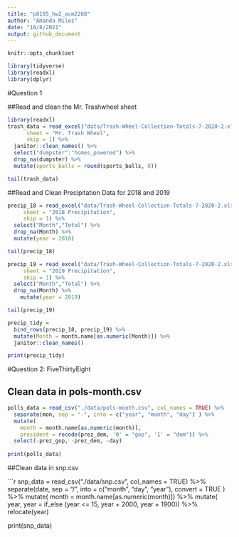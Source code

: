 ```yaml
---
title: "p8105_hw2_acm2268"
author: "Amanda Miles"
date: "10/8/2021"
output: github_document
---
```


```r
knitr::opts_chunk$set

library(tidyverse)
library(readxl)
library(dplyr)
```

#Question 1

##Read and clean the Mr. Trashwheel sheet

```r

library(readxl)
trash_data = read_excel("data/Trash-Wheel-Collection-Totals-7-2020-2.xlsx",
      sheet = "Mr. Trash Wheel",
      skip = 1) %>%
  janitor::clean_names() %>%
  select("dumpster":"homes_powered") %>%
  drop_na(dumpster) %>%
  mutate(sports_balls = round(sports_balls, 0))

tail(trash_data)
```

##Read and Clean Precipitation Data for 2018 and 2019

```r
precip_18 = read_excel("data/Trash-Wheel-Collection-Totals-7-2020-2.xlsx",
     sheet = "2018 Precipitation",
     skip = 1) %>%
  select("Month","Total") %>%
  drop_na(Month) %>%
  mutate(year = 2018)

tail(precip_18)

precip_19 = read_excel("data/Trash-Wheel-Collection-Totals-7-2020-2.xlsx",
     sheet = "2019 Precipitation",
     skip = 1) %>%
  select("Month","Total") %>%
  drop_na(Month) %>%
    mutate(year = 2019)

tail(precip_19)

```

```r
precip_tidy = 
  bind_rows(precip_18, precip_19) %>%
  mutate(Month = month.name[as.numeric(Month)]) %>%
  janitor::clean_names()

print(precip_tidy)
```

#Question 2: FiveThirtyEight

## Clean data in pols-month.csv

```r

polls_data = read_csv("./data/pols-month.csv", col_names = TRUE) %>%
  separate(mon, sep = "-", into = c("year", "month", "day") ) %>%
  mutate(
    month = month.name[as.numeric(month)],
    president = recode(prez_dem, '0' = "gop", '1' = "dem")) %>%
  select(-prez_gop, -prez_dem, -day)
         
print(polls_data)
```

##Clean data in snp.csv

```r

snp_data = read_csv("./data/snp.csv", col_names = TRUE) %>%
separate(date, sep = "/", into = c("month", "day", "year"), convert = TRUE ) %>%
  mutate(
    month = month.name[as.numeric(month)]) %>%
  mutate(
    year, year = if_else (year <= 15, year + 2000, year + 1900)) %>%
  relocate(year)

print(snp_data)
